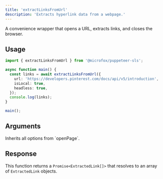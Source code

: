 ```yaml
---
title: 'extractLinksFromUrl'
description: 'Extracts hyperlink data from a webpage.'
---
```


A convenience wrapper that opens a URL, extracts links, and closes the browser.

## Usage

```typescript
import { extractLinksFromUrl } from '@microfox/puppeteer-sls';

async function main() {
  const links = await extractLinksFromUrl({
    url: 'https://developers.pinterest.com/docs/api/v5/introduction',
    isLocal: true,
    headless: true,
  });
  console.log(links);
}

main();
```

## Arguments

<Properties>
    <Property name="options" type="object" required>
        Inherits all options from `openPage`.
    </Property>
</Properties>

## Response

This function returns a `Promise<ExtractedLink[]>` that resolves to an array of `ExtractedLink` objects.
